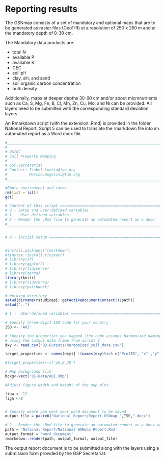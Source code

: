 # Reporting results

The GSNmap consists of a set of mandatory and optional maps that are to be generated as raster files (GeoTiff) at a resolution of 250 x 250 m and at the mandatory depth of 0-30 cm.

The Mandatory data products are:

* total N
* available P
* available K
* CEC
* soil pH
* clay, silt, and sand
* soil organic carbon concentration
* bulk density

Additionally, maps at deeper depths 30-60 cm and/or about micronutrients such as Ca, S, Mg, Fe, B, Cl, Mn, Zn, Cu, Mo, and Ni can be provided. All layers need to be submitted with the corresponding standard deviation layers.

An Rmarkdown script (with the extension .Rmd) is provided in the folder National Report. Script 5 can be used to translate the rmarkdown file into an automated report as a Word docx file. 


```r
#_______________________________________________________________________________
#
# QA/QC
# Soil Property Mapping
#
# GSP-Secretariat
# Contact: Isabel.Luotto@fao.org
#          Marcos.Angelini@fao.org
#_______________________________________________________________________________

#Empty environment and cache 
rm(list = ls())
gc()

# Content of this script =======================================================
# 0 - Setup and user-defined variables
# 1 -  User-defined variables
# 2 - Render the .Rmd file to generate an automated report as a docx
#_______________________________________________________________________________


# 0 - Initial Setup ============================================================


#install.packages("rmarkdown")
#tinytex::install_tinytex()
# library(sf)
# library(ggplot2)
# library(tidyverse)
# library(terra)
library(knitr)
# library(tidyterra)
# library(patchwork)

# Working directory
setwd(dirname(rstudioapi::getActiveDocumentContext()$path))
setwd("..")

# 1 -  User-defined variables ==================================================

# Specify three-digit ISO code for your country
ISO <- 'AOI'

# Specify the properties you mapped (the code assumes harmonized naming)
# using the output data frame from script 2
dxy <- read.csv("02-Outputs/harmonized_soil_data.csv")

target_properties <- names(dxy)[ !(names(dxy)%in% c("ProfID", "x" ,"y"))]

#target_properties<-c('ph_0_30')

# Map background file
bckg<-vect('01-Data/AOI.shp')

#Adjust figure width and height of the map plot

figw <- 12
figh <-8


# Specify where you want your word document to be saved
output_file = paste0("National Report/Report_GSNmap_",ISO,".docx")

# 2 - Render the .Rmd file to generate an automated report as a docx ===========
path = 'National Report/National GSNmap Report.Rmd'
output_format = 'word_document'
rmarkdown::render(path, output_format, output_file)


```

The output report document is to be submitted along with the layers using a submission form provided by the GSP Secretariat.



